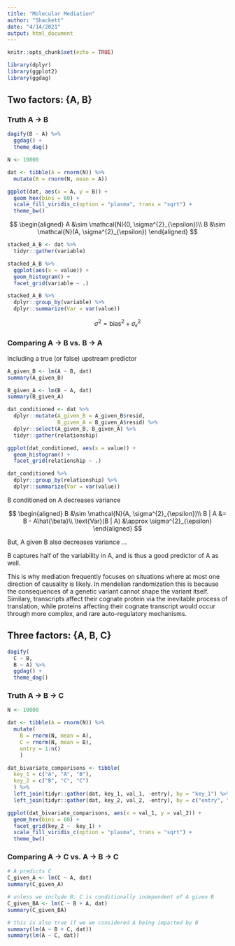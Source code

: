 ```yaml
---
title: "Molecular Mediation"
author: "Shackett"
date: "4/14/2021"
output: html_document
---
```


```r
knitr::opts_chunk$set(echo = TRUE)
```

```r
library(dplyr)
library(ggplot2)
library(ggdag)
```


## Two factors: {A, B}

### Truth A -> B

```r
dagify(B ~ A) %>%
  ggdag() +
  theme_dag()
```

```r
N <- 10000

dat <- tibble(A = rnorm(N)) %>%
  mutate(B = rnorm(N, mean = A))

ggplot(dat, aes(x = A, y = B)) +
  geom_hex(bins = 60) +
  scale_fill_viridis_c(option = "plasma", trans = "sqrt") +
  theme_bw()
```

$$
\begin{aligned}
A &\sim \mathcal{N}(0, \sigma^{2}_{\epsilon})\\
B &\sim \mathcal{N}(A, \sigma^{2}_{\epsilon})
\end{aligned}
$$

```r
stacked_A_B <- dat %>%
  tidyr::gather(variable)

stacked_A_B %>%
  ggplot(aes(x = value)) +
  geom_histogram() +
  facet_grid(variable ~ .)

stacked_A_B %>%
  dplyr::group_by(variable) %>%
  dplyr::summarize(Var = var(value))
```

$$
\sigma^{2} = \text{bias}^{2} + \sigma^{2}_{\epsilon}
$$

### Comparing A -> B vs. B -> A

Including a true (or false) upstream predictor 

```r
A_given_B <- lm(A ~ B, dat)
summary(A_given_B)

B_given_A <- lm(B ~ A, dat)
summary(B_given_A)
```

```r
dat_conditioned <- dat %>%
  dplyr::mutate(A_given_B = A_given_B$resid,
                B_given_A = B_given_A$resid) %>%
  dplyr::select(A_given_B, B_given_A) %>%
  tidyr::gather(relationship)

ggplot(dat_conditioned, aes(x = value)) +
  geom_histogram() +
  facet_grid(relationship ~ .)

dat_conditioned %>%
  dplyr::group_by(relationship) %>%
  dplyr::summarize(Var = var(value))
```

B conditioned on A decreases variance

$$
\begin{aligned}
B &\sim \mathcal{N}(A, \sigma^{2}_{\epsilon})\\
B | A &= B - A\hat{\beta}\\
\text{Var}(B | A) &\approx \sigma^{2}_{\epsilon}
\end{aligned}
$$

But, A given B also decreases variance ...

B captures half of the variability in A, and is thus a good predictor of A as well.

This is why mediation frequently focuses on situations where at most one direction of causality is likely. In mendelian randomization this is because the consequences of a genetic variant cannot shape the variant itself. Similary, transcripts affect their cognate protein via the inevitable process of translation, while proteins affecting their cognate transcript would occur through more complex, and rare auto-regulatory mechanisms.

## Three factors: {A, B, C}

```r
dagify(
  C ~ B,
  B ~ A) %>%
  ggdag() +
  theme_dag()
```

### Truth A -> B -> C

```r
N <- 10000

dat <- tibble(A = rnorm(N)) %>%
  mutate(
    B = rnorm(N, mean = A),
    C = rnorm(N, mean = B),
    entry = 1:n()
    )

dat_bivariate_comparisons <- tibble(
  key_1 = c("A", "A", "B"),
  key_2 = c("B", "C", "C")
  ) %>%
  left_join(tidyr::gather(dat, key_1, val_1, -entry), by = "key_1") %>%
  left_join(tidyr::gather(dat, key_2, val_2, -entry), by = c("entry", "key_2"))

ggplot(dat_bivariate_comparisons, aes(x = val_1, y = val_2)) +
  geom_hex(bins = 60) +
  facet_grid(key_2 ~  key_1) +
  scale_fill_viridis_c(option = "plasma", trans = "sqrt") +
  theme_bw()
```

### Comparing A -> C vs. A -> B -> C

```r
# A predicts C
C_given_A <- lm(C ~ A, dat)
summary(C_given_A)

# unless we include B; C is conditionally independent of A given B
C_given_BA <- lm(C ~ B + A, dat)
summary(C_given_BA)

# this is also true if we we considered A being impacted by B
summary(lm(A ~ B + C, dat))
summary(lm(A ~ C, dat))
```
